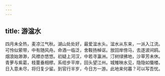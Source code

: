 ```yaml
---
---
---
```

title: 游湓水
---



四月未全热，麦凉江气秋。湖山处处好，最爱湓水头。湓水从东来，一派入江流。可怜似萦带，中有随风舟。命酒一临泛，舍鞍扬棹讴。放回岸傍马，去逐波间鸥。烟浪始渺渺，风襟亦悠悠。初疑上河汉，中若寻瀛洲。汀树绿拂地，沙草芳未休。青萝与紫葛，枝蔓垂相樛。系缆步平岸，回头望江州。城雉映水见，隐隐如蜃楼。日入意未尽，将归复少留。到官行半岁，今日方一游。此地来何暮？可以写吾忧。